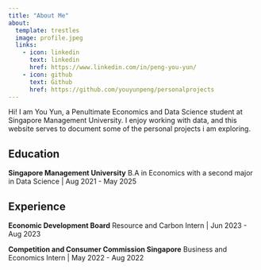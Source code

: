 ```yaml
---
title: "About Me"
about: 
  template: trestles
  image: profile.jpeg
  links: 
    - icon: linkedin
      text: linkedin
      href: https://www.linkedin.com/in/peng-you-yun/
    - icon: github
      text: Github
      href: https://github.com/youyunpeng/personalprojects
---
```


Hi! I am You Yun, a Penultimate Economics and Data Science student at Singapore Management University. I enjoy working with data, and this website serves to document some of the personal projects i am exploring.

## Education

**Singapore Management University** B.A in Economics with a second major in Data Science \| Aug 2021 - May 2025

## Experience

**Economic Development Board** Resource and Carbon Intern \| Jun 2023 - Aug 2023

**Competition and Consumer Commission Singapore** Business and Economics Intern \| May 2022 - Aug 2022

## 
